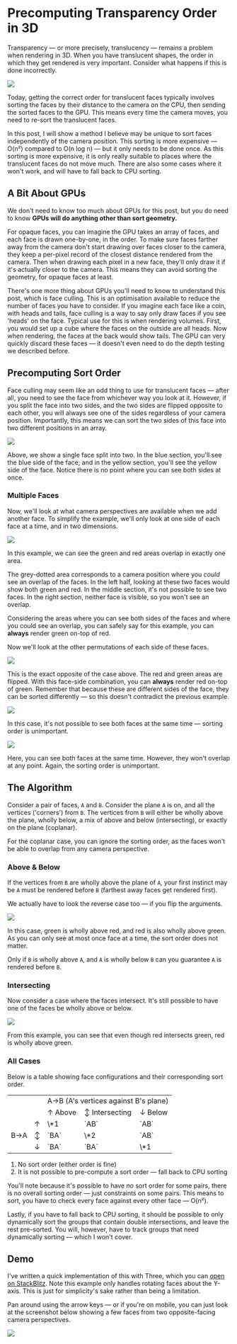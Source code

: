 

# Precomputing Transparency Order in 3D

Transparency &mdash; or more precisely, translucency &mdash; remains a problem when rendering in 3D. When you have translucent shapes, the order in which they get rendered is very important. Consider what happens if this is done incorrectly.

<Image src="/assets/posts/face-order.png" />

Today, getting the correct order for translucent faces typically involves sorting the faces by their distance to the camera on the CPU, then sending the sorted faces to the GPU. This means every time the camera moves, you need to re-sort the translucent faces.

In this post, I will show a method I believe may be unique to sort faces independently of the camera position. This sorting is more expensive &mdash; O(n&sup2;) compared to O(n log n) &mdash; but it only needs to be done once. As this sorting is more expensive, it is only really suitable to places where the translucent faces do not move much. There are also some cases where it won't work, and will have to fall back to CPU sorting.

## A Bit About GPUs

We don't need to know too much about GPUs for this post, but you do need to know **GPUs will do anything other than sort geometry.**

For opaque faces, you can imagine the GPU takes an array of faces, and each face is drawn one-by-one, in the order. To make sure faces farther away from the camera don't start drawing over faces closer to the camera, they keep a per-pixel record of the closest distance rendered from the camera. Then when drawing each pixel in a new face, they'll only draw it if it's actually closer to the camera. This means they can avoid sorting the geometry, for opaque faces at least.

There's one more thing about GPUs you'll need to know to understand this post, which is face culling. This is an optimisation available to reduce the number of faces you have to consider. If you imagine each face like a coin, with heads and tails, face culling is a way to say only draw faces if you see 'heads' on the face. Typical use for this is when rendering volumes. First, you would set up a cube where the faces on the outside are all heads. Now when rendering, the faces at the back would show tails. The GPU can very quickly discard these faces &mdash; it doesn't even need to do the depth testing we described before.

## Precomputing Sort Order

Face culling may seem like an odd thing to use for translucent faces &mdash; after all, you need to see the face from whichever way you look at it. However, if you split the face into two sides, and the two sides are flipped opposite to each other, you will always see one of the sides regardless of your camera position. Importantly, this means we can sort the two sides of this face into two different positions in an array.

<Image src="/assets/posts/face-camera-angles.png" />

Above, we show a single face split into two. In the blue section, you'll see the blue side of the face; and in the yellow section, you'll see the yellow side of the face. Notice there is no point where you can see both sides at once.

### Multiple Faces

Now, we'll look at what camera perspectives are available when we add another face. To simplify the example, we'll only look at one side of each face at a time, and in two dimensions.

<Image src="/assets/posts/faces-1.png" />

In this example, we can see the green and red areas overlap in exactly one area.

The grey-dotted area corresponds to a camera position where you _could_ see an overlap of the faces. In the left half, looking at these two faces would show both green and red. In the middle section, it's not possible to see two faces. In the right section, neither face is visible, so you won't see an overlap.

Considering the areas where you can see both sides of the faces and where you could see an overlap, you can safely say for this example, you can **always** render green on-top of red.

Now we'll look at the other permutations of each side of these faces.

<Image src="/assets/posts/faces-4.png" />

This is the exact opposite of the case above. The red and green areas are flipped. With this face-side combination, you can **always** render red on-top of green. Remember that because these are different sides of the face, they can be sorted differently &mdash; so this doesn't contradict the previous example.

<Image src="/assets/posts/faces-2.png" />

In this case, it's not possible to see both faces at the same time &mdash; sorting order is unimportant.

<Image src="/assets/posts/faces-3.png" />

Here, you can see both faces at the same time. However, they won't overlap at any point. Again, the sorting order is unimportant.

## The Algorithm

Consider a pair of faces, `A` and `B`. Consider the plane `A` is on, and all the vertices ('corners') from `B`. The vertices from `B` will either be wholly above the plane, wholly below, a mix of above and below (intersecting), or exactly on the plane (coplanar).

For the coplanar case, you can ignore the sorting order, as the faces won't be able to overlap from any camera perspective.

### Above & Below

If the vertices from `B` are wholly above the plane of `A`, your first instinct may be `A` must be rendered before `B` (farthest away faces get rendered first).

We actually have to look the reverse case too &mdash; if you flip the arguments.

<Image src="/assets/posts/faces-reversed.png" />

In this case, green is wholly above red, and red is also wholly above green. As you can only see at most once face at a time, the sort order does not matter.

Only if `B` is wholly above `A`, and `A` is wholly below `B` can you guarantee `A` is rendered before `B`.

### Intersecting

Now consider a case where the faces intersect. It's still possible to have one of the faces be wholly above or below.

<Image src="/assets/posts/faces-intersecting.png" />

From this example, you can see that even though red intersects green, red is wholly above green.

### All Cases

Below is a table showing face configurations and their corresponding sort order.

<table className={className("bordered")} style={{ textAlign: "center" }}>
  <tr>
    <td colspan="2" rowspan="2"></td>
    <td colspan="3">A&rarr;B (A's vertices against B's plane)</td>
  </tr>
  <tr>
    <td>&uarr; Above</td>
    <td>&varr; Intersecting</td>
    <td>&darr; Below</td>
  </tr>
  <tr>
    <td rowspan="3">B&rarr;A</td>
    <td>&uarr;</td>
    <td>\*1</td>
    <td>`AB`</td>
    <td>`AB`</td>
  </tr>
  <tr>
    <td>&varr;</td>
    <td>`BA`</td>
    <td>\*2</td>
    <td>`AB`</td>
  </tr>
  <tr>
    <td>&darr;</td>
    <td>`BA`</td>
    <td>`BA`</td>
    <td>\*1</td>
  </tr>
</table>

1. No sort order (either order is fine)
2. It is not possible to pre-compute a sort order &mdash; fall back to CPU sorting

You'll note because it's possible to have _no_ sort order for some pairs, there is no overall sorting order &mdash; just constraints on some pairs. This means to sort, you have to check every face against every other face &mdash; O(n&sup2;).

Lastly, if you have to fall back to CPU sorting, it should be possible to only dynamically sort the groups that contain double intersections, and leave the rest pre-sorted. You will, however, have to track groups that need dynamically sorting &mdash; which I won't cover.

## Demo

I've written a quick implementation of this with Three, which you can [open on StackBlitz](https://stackblitz.com/edit/vitejs-vite-gegeycyu). Note this example only handles rotating faces about the Y-axis. This is just for simplicity's sake rather than being a limitation.

Pan around using the arrow keys &mdash; or if you're on mobile, you can just look at the screenshot below showing a few faces from two opposite-facing camera perspectives.

<Image src="/assets/posts/face-camera.png" />
